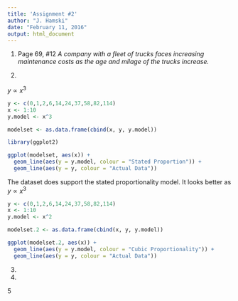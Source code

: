 ```yaml
---
title: 'Assignment #2'
author: "J. Hamski"
date: "February 11, 2016"
output: html_document
---
```


1. Page 69, #12
*A company with a fleet of trucks faces increasing maintenance costs as the age and milage of the trucks increase.*




2.

$y \propto x^3$

```r
y <- c(0,1,2,6,14,24,37,58,82,114)
x <- 1:10
y.model <- x^3

modelset <- as.data.frame(cbind(x, y, y.model))

library(ggplot2)

ggplot(modelset, aes(x)) + 
  geom_line(aes(y = y.model, colour = "Stated Proportion")) + 
  geom_line(aes(y = y, colour = "Actual Data"))
```
 
The dataset does support the stated proportionality model. It looks better as $y \propto x^3$

```r
y <- c(0,1,2,6,14,24,37,58,82,114)
x <- 1:10
y.model <- x^2

modelset.2 <- as.data.frame(cbind(x, y, y.model))

ggplot(modelset.2, aes(x)) + 
  geom_line(aes(y = y.model, colour = "Cubic Proportionality")) + 
  geom_line(aes(y = y, colour = "Actual Data"))
```

3.



4.



5
